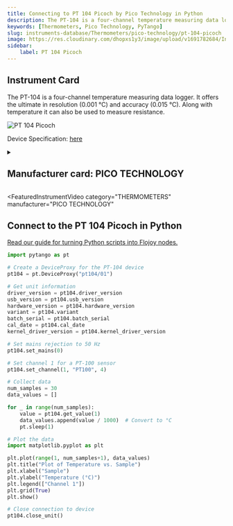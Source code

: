 ```yaml
---
title: Connecting to PT 104 Picoch by Pico Technology in Python
description: The PT-104 is a four-channel temperature measuring data logger. It offers the ultimate in resolution (0.001 °C) and accuracy (0.015 °C). Along with temperature it can also be used to measure resistance.
keywords: [Thermometers, Pico Technology, PyTango] 
slug: instruments-database/Thermometers/pico-technology/pt-104-picoch 
image: https://res.cloudinary.com/dhopxs1y3/image/upload/v1691782684/Instruments/Thermometer/PT-104-Picoch/PT-104-Picoch.jpg
sidebar:
    label: PT 104 Picoch 
---
```



## Instrument Card

The PT-104 is a four-channel temperature measuring data logger. It offers the ultimate in resolution (0.001 °C) and accuracy (0.015 °C). Along with temperature it can also be used to measure resistance.

![PT 104 Picoch](https://res.cloudinary.com/dhopxs1y3/image/upload/v1691782684/Instruments/Thermometer/PT-104-Picoch/PT-104-Picoch.jpg)

Device Specification: [here](https://www.picotech.com/download/datasheets/usb-pt-104-prt-data-logger-data-sheet.pdf)

<details style={{ marginTop: "15px"}}>
<summary><h2 style={{display:'inline'}}>Manufacturer card: PICO TECHNOLOGY</h2></summary>

![PICO TECHNOLOGY](https://res.cloudinary.com/dhopxs1y3/image/upload/v1692806165/Instruments/Vendor%20Logos/PicoTechnology.png)

Pico Technology was established in 1991 and soon became a leader in the field of [PC Oscilloscopes](https://www.picotech.com/products/oscilloscope) and [data loggers](https://www.picotech.com/products/data-logger).
Pico has always been recognized for providing innovative, cost-effective alternatives to traditional test equipment and data acquisition products. In doing so, we have made high-quality instrumentation affordable.

- Headquarters: Texas, United States
- Yearly Revenue (millions, USD): 24
- Vendor Website: [here](https://www.picotech.com/)

</details>


<FeaturedInstrumentVideo
  category="THERMOMETERS"
  manufacturer="PICO TECHNOLOGY"
></FeaturedInstrumentVideo>

## Connect to the PT 104 Picoch in Python

[Read our guide for turning Python scripts into Flojoy nodes.](https://docs.flojoy.ai/contribution/blocks/custom-flojoy-block/)



<Tabs>
<TabItem value="Flojoy" label="Flojoy" className="flojoy-instrument-tabs">

<NodeCardCollection category="THERMOMETERS" manufacturer="Pico Technology"></NodeCardCollection>

</TabItem>
<TabItem value="PyTango" label="PyTango">

```python
import pytango as pt

# Create a DeviceProxy for the PT-104 device
pt104 = pt.DeviceProxy("pt104/01")

# Get unit information
driver_version = pt104.driver_version
usb_version = pt104.usb_version
hardware_version = pt104.hardware_version
variant = pt104.variant
batch_serial = pt104.batch_serial
cal_date = pt104.cal_date
kernel_driver_version = pt104.kernel_driver_version

# Set mains rejection to 50 Hz
pt104.set_mains(0)

# Set channel 1 for a PT-100 sensor
pt104.set_channel(1, "PT100", 4)

# Collect data
num_samples = 30
data_values = []

for _ in range(num_samples):
    value = pt104.get_value(1)
    data_values.append(value / 1000)  # Convert to °C
    pt.sleep(1)

# Plot the data
import matplotlib.pyplot as plt

plt.plot(range(1, num_samples+1), data_values)
plt.title("Plot of Temperature vs. Sample")
plt.xlabel("Sample")
plt.ylabel("Temperature (°C)")
plt.legend(["Channel 1"])
plt.grid(True)
plt.show()

# Close connection to device
pt104.close_unit()
```

</TabItem>
</Tabs>